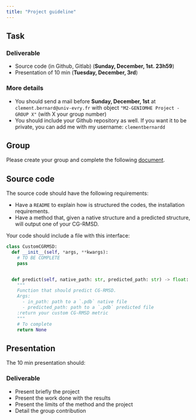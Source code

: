 ```yaml
---
title: "Project guideline"
---
```


## Task

:::{.callout-note}
### Deliverable
- Source code (in Github, Gitlab) (**Sunday, December, 1st. 23h59**)
- Presentation of 10 min (**Tuesday, December, 3rd**)
:::

:::{.callout-important}
### More details
- You should send a mail before **Sunday, December, 1st** at `clement.bernard@univ-evry.fr` with object `"M2-GENIOMHE Project - GROUP X"` (with X your group number)
- You should include your Github repository as well. If you want it to be private, you can add me with my username: `clementbernardd`
:::

## Group

Please create your group and complete the following [document](https://docs.google.com/spreadsheets/d/1l6drO62cX62KW-_4MRwvXW-8GXejj0SMUUjQoDxZ-3g/edit?usp=sharing). 

## Source code

The source code should have the following requirements:

- Have a `README` to explain how is structured the codes, the installation requirements.
- Have a method that, given a native structure and a predicted structure, will output one of your CG-RMSD.


Your code should include a file with this interface: 
```python

class CustomCGRMSD:
  def __init__(self, *args, **kwargs):
    # TO BE COMPLETE
    pass


  def predict(self, native_path: str, predicted_path: str) -> float:
    """
    Function that should predict CG-RMSD.
    Args:
      - in_path: path to a `.pdb` native file
      - predicted_path: path to a `.pdb` predicted file
    :return your custom CG-RMSD metric
    """
    # To complete
    return None
```

## Presentation

The 10 min presentation should: 

:::{.callout-caution}
### Deliverable
- Present briefly the project 
- Present the work done with the results 
- Present the limits of the method and the project
- Detail the group contribution 
:::
